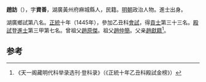 '''趙訪'''（{{bd|1410年||？}}），字'''資善'''，湖廣黃州府麻城縣人，民籍。[[明朝|明朝]]政治人物。進士出身。

湖廣鄉試第八名。[[正统_(年号)|正統]]十年（1445年），參加乙丑科[[會試|會試]]，得[[貢士|貢士]]第三十三名。[[殿試|殿試]]登[[進士|進士]]第三甲第七名。曾祖父[[趙原傑|趙原傑]]。祖父[[趙仲簡|趙仲簡]]。父亲[[趙獻籍|趙獻籍]]<ref>《天一阁藏明代科举录选刊·登科录》（《正統十年乙丑科殿試金榜》）</ref>。

==参考==
{{reflist}}
{{明朝人物小作品}}
{{正統十年乙丑科殿試金榜}}